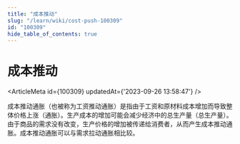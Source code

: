 ```yaml
---
title: "成本推动"
slug: "/learn/wiki/cost-push-100309"
id: "100309"
hide_table_of_contents: true
---
```



# 成本推动

<ArticleMeta id={100309} updatedAt={'2023-09-26 13:58:47'} />
<div className='border-solid border-b border-t-0 my-4 border-[var(--ifm-color-gray-300)]' />

成本推动通胀（也被称为工资推动通胀）是指由于工资和原材料成本增加而导致整体价格上涨（通胀）。生产成本的增加可能会减少经济中的总生产量（总生产量）。由于商品的需求没有改变，生产价格的增加被传递给消费者，从而产生成本推动通胀。成本推动通胀可以与需求拉动通胀相比较。

